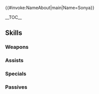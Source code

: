 {{#invoke:NameAbout|main|Name=Sonya}}{{HeroPage Tabs|{{PAGENAME}}}}
{{Hero Infobox
|Name=Sonya
|Title= Vengeful Mage
|GrowthModifier= None
|WeaponType= Green Tome
|MoveType= Infantry
|Origin= Fire Emblem Echoes: Shadows of Valentia
|Gender= Female
|actorEN = Tara Sands
|actorJP=下田レイ
|artist=由良
|resplendentArtist=п猫Ｒ
|releaseDate = July 13, 2017
|poolDate = July 28, 2017
|randomStartTime=2017-07-27T07:00:00Z
|poolRarities=5
|TagID=ソニア
|InternalID=153
|cv1=2
|cv2=300300
|description=A mage hired by Grieth. Cool but flamboyant. Vowed vengeance upon her father, Jedah. Appears in Fire Emblem Echoes: Shadows of Valentia.
|Properties=specRate_201904,resplendent,muspell
|resplendentStartTime=2021-08-25T07:00:00Z
|resplendentEndTime=2021-09-10T06:59:59Z
}}

__TOC__

{{Stats Page|Hero={{BASEPAGENAME}}
|Lv1HP=17|Lv1ATK=7|Lv1SPD=7|Lv1DEF=5|Lv1RES=8
|GRHP=45|GRATK=60|GRSPD=55|GRDEF=25|GRRES=55
}}

== Skills ==
===Weapons===
{{Weapons Table
|weapon1=Wind
|weapon1Default=1
|weapon1Unlock=1
|weapon2=Elwind
|weapon2Default=3
|weapon2Unlock=2
|weapon3=Rexcalibur
|weapon3Default=4
|weapon3Unlock=3
|weapon4=Dark Excalibur
|weapon4Default=5
|weapon4Unlock=5
}}

===Assists===
{{Assists Table
}}

===Specials===
{{Specials Table
|special1=New Moon
|special1Default=4
|special1Unlock=3
|special2=Moonbow
|special2Default=
|special2Unlock=4
}}

===Passives===
{{Passives Table
|passiveA1=Warding Blow 1
|passiveA2=Mirror Strike 1
|passiveA3=Mirror Strike 2
|passiveA1Unlock=3
|passiveA2Unlock=4
|passiveA3Unlock=5
|passiveC1=Res Ploy 1
|passiveC2=Res Ploy 2
|passiveC3=Res Ploy 3
|passiveC1Unlock=1
|passiveC2Unlock=2
|passiveC3Unlock=4
}}

{{Heroes Navbox}}